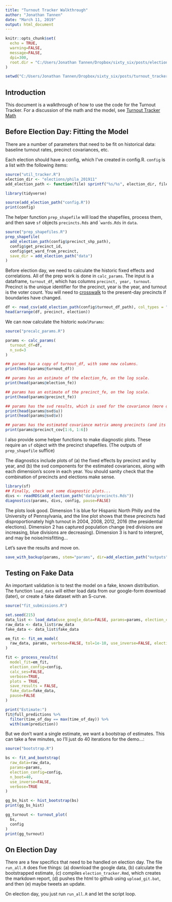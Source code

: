```yaml
---
title: "Turnout Tracker Walkthrough"
author: "Jonathan Tannen"
date: "March 11, 2019"
output: html_document
---
```


```r
knitr::opts_chunk$set(
  echo = TRUE,
  warning=FALSE,
  message=FALSE,
  dpi=300,
  root.dir = "C:/Users/Jonathan Tannen/Dropbox/sixty_six/posts/election_day_tracker/tracker_v0/"
)

setwd("C:/Users/Jonathan Tannen/Dropbox/sixty_six/posts/turnout_tracker/tracker_v0/")
```


## Introduction
This document is a walkthrough of how to use the code for the Turnout Tracker. For a discussion of the math and the model, see [Turnout Tracker Math](methodology.html)

## Before Election Day: Fitting the Model

There are a number of parameters that need to be fit on historical data: baseline turnout rates, precinct covariances, etc. 

Each election should have a config, which I've created in config.R. `config` is a list with the following items:
```r
source("util_tracker.R")
election_dir <- "elections/phila_201911"
add_election_path <- function(file) sprintf("%s/%s", election_dir, file)

library(tidyverse)

source(add_election_path("config.R"))
print(config)
```

The helper function `prep_shapefile` will load the shapefiles, process them, and then save `sf` objects `precincts.Rds` and ``wards.Rds` in `data`.

```r
source("prep_shapefiles.R")
prep_shapefile(
  add_election_path(config$precinct_shp_path),
  config$get_precinct_id,
  config$get_ward_from_precinct,
  save_dir = add_election_path("data")
)
```

Before election day, we need to calculate the historic fixed effects and correlations. All of the prep work is done in `calc_params`. The input is a dataframe, `turnout_df`, which has columns `precinct, year, turnout`. Precinct is the unique identifier for the precinct, year is the year, and turnout is the voter count. You will need to [crosswalk](https://sixtysixwards.com/home/how-i-crosswalk-election-data turnout) to the present-day precincts if boundaries have changed.

```r
df <- read_csv(add_election_path(config$turnout_df_path), col_types = "ccd")
head(arrange(df, precinct, election))
```

We can now calculate the historic `modelParams`:
```r
source("precalc_params.R")

params <- calc_params(
  turnout_df=df, 
  n_svd=3
) 

## params has a copy of turnout_df, with some new columns.
print(head(params@turnout_df))

## params has an estimate of the election_fe, on the log scale.
print(head(params@election_fe))

## params has an estimate of the precinct_fe, on the log scale.
print(head(params@precinct_fe))

## params has the svd results, which is used for the covariance (more on this later).
print(head(params@svd$u))
print(head(params@svd$v))

## params has the estimated covariance matrix among precincts (and its inverse)
print(params@precinct_cov[1:6, 1:6])
```

I also provide some helper functions to make diagnostic plots. These require an `sf` object with the precinct shapefiles. (The outputs of `prep_shapefile` suffice)

The diagnostics include plots of (a) the fixed effects by precinct and by year, and (b) the svd components for the estimated covariances, along with each dimension's score in each year. You should sanity check that the combination of precincts and elections make sense.
```r
library(sf)
## Finally, check out some diagnostic plots...
divs <- readRDS(add_election_path("data/precincts.Rds"))
diagnostics(params, divs, config, pause=FALSE)
```

The plots look good. Dimension 1 is blue for Hispanic North Philly and the University of Pennsylvania, and the line plot shows that these precincts had disproportionately high turnout in 2004, 2008, 2012, 2016 (the presidential elections). Dimension 2 has captured population change (red divisions are increasing, blue divisions are decreasing). Dimension 3 is hard to interpret, and may be noise/misfitting...

Let's save the results and move on.
```r
save_with_backup(params, stem="params", dir=add_election_path("outputs"))
```

## Testing on Fake Data
An important validation is to test the model on a fake, known distribution. The function `load_data` will either load data from our google-form download (later), or create a fake dataset with an S-curve.
```r
source("fit_submissions.R")

set.seed(215)
data_list <- load_data(use_google_data=FALSE, params=params, election_config=config)
raw_data <- data_list$raw_data
fake_data <- data_list$fake_data

em_fit <- fit_em_model(
  raw_data, params, verbose=FALSE, tol=1e-10, use_inverse=FALSE, election_config = config
)

fit <- process_results(
  model_fit=em_fit, 
  election_config=config,
  calc_ses=FALSE, 
  verbose=TRUE,
  plots = TRUE, 
  save_results = FALSE,
  fake_data=fake_data,
  pause=FALSE
)

print("Estimate:")
fit@full_predictions %>% 
  filter(time_of_day == max(time_of_day)) %>%
  with(sum(prediction))
```

But we don't want a single estimate, we want a bootstrap of estimates. This can take a few minutes, so I'll just do 40 iterations for the demo...:
```r
source("bootstrap.R")

bs <- fit_and_bootstrap(
  raw_data=raw_data,
  params=params,
  election_config=config,
  n_boot=40,
  use_inverse=FALSE,
  verbose=TRUE
)

gg_bs_hist <- hist_bootstrap(bs) 
print(gg_bs_hist)

gg_turnout <- turnout_plot(
  bs,
  config
)
print(gg_turnout)
```

## On Election Day
There are a few specifics that need to be handled on election day. The file `run_all.R` does five things: (a) download the google data, (b) calculate the bootstrapped estimate, (c) compiles `election_tracker.Rmd`, which creates the markdown report, (d) pushes the html to github using `upload_git.bat`, and then (e) maybe tweets an update.

On election day, you just run `run_all.R` and let the script loop.

